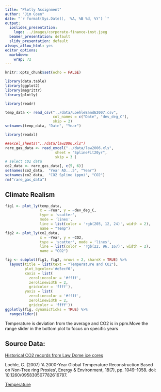```yaml
---
title: "Plotly Assignment"
author: "Jim Coen"
date: "`r format(Sys.Date(), '%A, %B %d, %Y') `"
output:
  ioslides_presentation:
    logo: ../images/corporate-finance-inst.jpeg
  beamer_presentation: default
  slidy_presentation: default
always_allow_html: yes
editor_options: 
  markdown: 
    wrap: 72
---
```


```r
knitr::opts_chunk$set(echo = FALSE)

library(data.table)
library(ggplot2)
library(magrittr)
library(plotly)
```


<style>
div.footnotes {
  position: absolute;
  bottom: 0;
  margin-bottom: 10px;
  width: 80%;
  font-size: 0.6em;
}
</style>

<script src="https://ajax.googleapis.com/ajax/libs/jquery/3.1.1/jquery.min.js"></script>
<script>
$(document).ready(function() {
  $('slide:not(.backdrop):not(.title-slide)').append('<div class=\"footnotes\">');

  $('footnote').each(function(index) {
    var text  = $(this).html();
    var fnNum = (index+1).toString();
    $(this).html(fnNum.sup());

    var footnote   = fnNum + '. ' + text + '<br/>';
    var oldContent = $(this).parents('slide').children('div.footnotes').html();
    var newContent = oldContent + footnote;
    $(this).parents('slide').children('div.footnotes').html(newContent);
  });
});
</script>


```r
library(readr)

temp_data <- read_csv("../data/LoehleEandE2007.csv", 
                      col_names = c("Date", "dev_deg_C"), 
                      skip = 2)
setnames(temp_data, "Date", "Year")
```


```r
library(readxl)

##excel_sheets("../data/law2006.xls")
rare_gas_data <- read_excel("../data/law2006.xls", 
                       sheet = "SplineFit20yr",
                       skip = 3 )
# select CO2 data
co2_data <- rare_gas_data[, c(5, 6)]
setnames(co2_data,  "Year AD...5", "Year")
setnames(co2_data,  "CO2 Spline (ppm)", "CO2")
rm("rare_gas_data")
```

## Climate Realism

```r
fig1 <- plot_ly(temp_data, 
                x = ~Year, y = ~dev_deg_C, 
                type = 'scatter', 
                mode = 'lines',
                line = list(color = 'rgb(205, 12, 24)', width = 2),
                name = "Temp") 
fig2 <- plot_ly(co2_data, 
                x = ~Year, y = ~CO2, 
                type = 'scatter', mode = 'lines',
                line = list(color = 'rgb(22, 96, 167)', width = 2),
                name = "CO2") 

fig <- subplot(fig1, fig2, nrows = 2, shareX = TRUE) %>% 
  layout(title = list(text = "Temperature and CO2"),
         plot_bgcolor='#e5ecf6', 
         xaxis = list( 
           zerolinecolor = '#ffff', 
           zerolinewidth = 2, 
           gridcolor = 'ffff'), 
         yaxis = list( 
           zerolinecolor = '#ffff', 
           zerolinewidth = 2, 
           gridcolor = 'ffff')) 
ggplotly(fig, dynamicTicks = TRUE) %>%
  rangeslider() 

```
Temperature is deviation from the average and CO2 is in ppm.<footnote>Move the range slider in the bottom plot to focus on specific years</footnote>

## Source Data:

[Historical CO2 records from Law Dome ice cores](https://view.officeapps.live.com/op/view.aspx?src=https%3A%2F%2Fwww.ncei.noaa.gov%2Fpub%2Fdata%2Fpaleo%2Ficecore%2Fantarctica%2Flaw%2Flaw2006.xls&wdOrigin=BROWSELINK)

Loehle, C. (2007) ‘A 2000-Year Global Temperature Reconstruction Based on Non-Tree ring Proxies’, Energy & Environment, 18(7), pp. 1049–1058. doi: 10.1260/095830507782616797.

[Temperature](https://www.ncasi.org/?s=2000+year+global+temperature+non-tree+ring+loehle)
